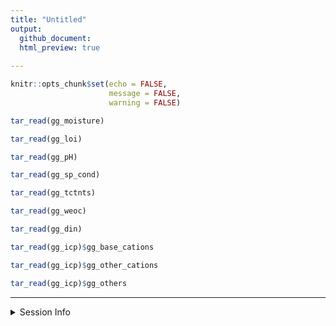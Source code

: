 ```yaml
---
title: "Untitled"
output: 
  github_document:
  html_preview: true
  
---
```


```r
knitr::opts_chunk$set(echo = FALSE,
                      message = FALSE,
                      warning = FALSE)
```


```r
tar_read(gg_moisture)
```

```r
tar_read(gg_loi)
```

```r
tar_read(gg_pH)
```

```r
tar_read(gg_sp_cond)
```

```r
tar_read(gg_tctnts)
```

```r
tar_read(gg_weoc)
```

```r
tar_read(gg_din)
```

```r
tar_read(gg_icp)$gg_base_cations
```

```r
tar_read(gg_icp)$gg_other_cations
```

```r
tar_read(gg_icp)$gg_others
```

---

<details>
  <summary> Session Info </summary>

Date run: `r Sys.Date()`

```r
sessionInfo()
```

</details>